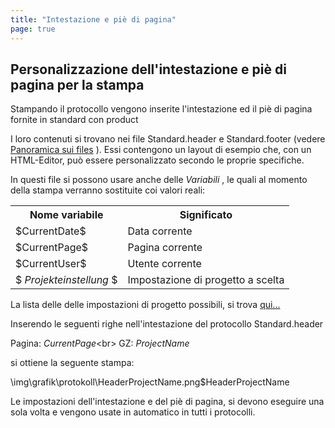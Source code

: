 ```yaml
---
title: "Intestazione e piè di pagina"
page: true
---
```

## Personalizzazione dell&#39;intestazione e pi&#232; di pagina per la stampa

Stampando il protocollo vengono inserite l&#39;intestazione ed il pi&#232; di pagina fornite in standard con  <Placeholder>product</Placeholder> 

I loro contenuti si trovano nei file  <Italic> Standard.header </Italic>  e  <Italic> Standard.footer </Italic>  (vedere [Panoramica sui files](../anhang/dateien)
). Essi contengono un layout di esempio che, con un HTML-Editor, pu&#242; essere personalizzato secondo le proprie specifiche.

In questi file si possono usare anche delle  <Italic> $Variabili$  </Italic> , le quali al momento della stampa verranno sostituite coi valori reali:

<table>
<tr><th>Nome variabile</th>
<th>Significato</th>
</tr>
<tr><td>$CurrentDate$</td>
<td>Data corrente</td>
</tr>
<tr><td>$CurrentPage$</td>
<td>Pagina corrente</td>
</tr>
<tr><td>$CurrentUser$</td>
<td>Utente corrente</td>
</tr>
<tr><td>$ <i> Projekteinstellung </i> $</td>
<td>Impostazione di progetto a scelta</td>
</tr>
<tr></tr>
</table>


La lista delle delle impostazioni di progetto possibili, si trova [qui...](../datei/datei-einstellungen13)


<Info>
Inserendo le seguenti righe nell&#39;intestazione del protocollo  <Italic> Standard.header </Italic>  

 <Italic> Pagina: $CurrentPage$&lt;br&gt;
GZ: $ProjectName$ </Italic> 

si ottiene la seguente stampa:


<Image>\img\grafik\protokoll\HeaderProjectName.png$HeaderProjectName</Image>
</Info>


<Success>
Le impostazioni dell&#39;intestazione e del pi&#232; di pagina, si devono eseguire una sola volta e vengono usate in automatico in tutti i protocolli.
</Success>
